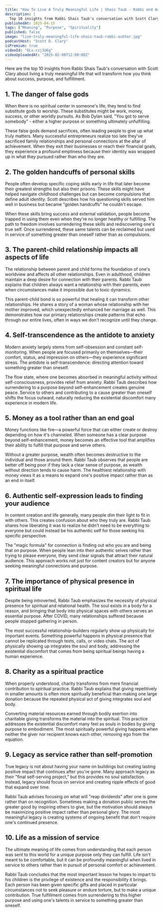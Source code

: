 ```yaml
---
title: "How To Live A Truly Meaningful Life | Shais Taub - Rabbi and Author"
description: |
  Top 10 insights from Rabbi Shais Taub's conversation with Scott Clary about living a truly meaningful life that will transform how you think about success, purpose, and fulfillment.
publishedAt: 2025-04-15
tags: ["Meaning", "Purpose", "Spirituality"]
published: false
image: "live-truly-meaningful-life-shais-taub-rabbi-author.jpg"
podcastHost: "Scott D. Clary"
isPremium: true
videoId: "6Ls-czj1U6g"
videoUploadedAt: "2025-02-08T12:00:00Z"
---
```



<PodcastSummaryPageLayout frontmatter={frontmatter}>

Here are the top 10 insights from Rabbi Shais Taub's conversation with Scott Clary about living a truly meaningful life that will transform how you think about success, purpose, and fulfillment.

## 1. The danger of false gods

When there is no spiritual center in someone's life, they tend to find substitute gods to worship. These substitutes might be work, money, success, or other worldly pursuits. As Bob Dylan said, "You got to serve somebody" - either a higher purpose or something ultimately unfulfilling.

These false gods demand sacrifices, often leading people to give up what truly matters. Many successful entrepreneurs realize too late they've sacrificed family relationships and personal connections at the altar of achievement. When they exit their businesses or reach their financial goals, they experience a profound emptiness because their identity was wrapped up in what they pursued rather than who they are.

## 2. The golden handcuffs of personal skills

People often develop specific coping skills early in life that later become their greatest strengths but also their prisons. These skills might have helped navigate childhood challenges but can become compulsions that define adult identity. Scott describes how his questioning skills served him well in business but became "golden handcuffs" he couldn't escape.

When these skills bring success and external validation, people become trapped in using them even when they're no longer healthy or fulfilling. The path to freedom involves surrendering these skills and rediscovering one's true self. Once surrendered, these same talents can be reclaimed but used in service of something greater than oneself rather than as compulsions.

## 3. The parent-child relationship impacts all aspects of life

The relationship between parent and child forms the foundation of one's worldview and affects all other relationships. Even in adulthood, children maintain a deep desire for connection with their parents. Rabbi Taub explains that children always want a relationship with their parents, even when circumstances make it impossible due to toxic dynamics.

This parent-child bond is so powerful that healing it can transform other relationships. He shares a story of a woman whose relationship with her mother improved, which unexpectedly enhanced her marriage as well. This demonstrates how our primary relationships create patterns that echo through our entire lives, often in ways we don't recognize until they change.

## 4. Self-transcendence as the antidote to anxiety

Modern anxiety largely stems from self-obsession and constant self-monitoring. When people are focused primarily on themselves—their comfort, status, and impression on others—they experience significant stress. The antidote is self-transcendence: directing attention toward something greater than oneself.

The flow state, where one becomes absorbed in meaningful activity without self-consciousness, provides relief from anxiety. Rabbi Taub describes how surrendering to a purpose beyond self-enhancement creates genuine peace. Service to others and contributing to a cause greater than oneself shifts the focus outward, naturally reducing the existential discomfort many experience in modern life.

## 5. Money as a tool rather than an end goal

Money functions like fire—a powerful force that can either create or destroy depending on how it's channeled. When someone has a clear purpose beyond self-enhancement, money becomes an effective tool that amplifies their ability to fulfill that purpose and serve others.

Without a greater purpose, wealth often becomes destructive to the individual and those around them. Rabbi Taub observes that people are better off being poor if they lack a clear sense of purpose, as wealth without direction tends to cause harm. The healthiest relationship with money views it as a means to expand one's positive impact rather than as an end in itself.

## 6. Authentic self-expression leads to finding your audience

In content creation and life generally, many people dim their light to fit in with others. This creates confusion about who they truly are. Rabbi Taub shares how liberating it was to realize he didn't need to be everything to everyone but could instead be his authentic self for those seeking his specific perspective.

The "magic formula" for connection is finding out who you are and being that on purpose. When people lean into their authentic selves rather than trying to please everyone, they send clear signals that attract their natural audience. This approach works not just for content creators but for anyone seeking meaningful connections and purpose.

## 7. The importance of physical presence in spiritual life

Despite being introverted, Rabbi Taub emphasizes the necessity of physical presence for spiritual and relational health. The soul exists in a body for a reason, and bringing that body into physical spaces with others serves an essential purpose. After COVID, many relationships suffered because people stopped gathering in person.

The most successful relationship-builders regularly show up physically for important events. Something powerful happens in physical presence that cannot be replicated through texts, calls, or video chats. The act of physically showing up integrates the soul and body, addressing the existential discomfort that comes from being spiritual beings having a human experience.

## 8. Charity as a spiritual practice

When properly understood, charity transforms from mere financial contribution to spiritual practice. Rabbi Taub explains that giving repetitively in smaller amounts is often more spiritually beneficial than making one large donation because the repeated physical act of giving integrates soul and body.

Converting material resources earned through bodily exertion into charitable giving transforms the material into the spiritual. This practice addresses the existential discomfort many feel as souls in bodies by giving purpose to embodiment. The most spiritually powerful giving happens when neither the giver nor recipient knows each other, removing ego from the equation.

## 9. Legacy as service rather than self-promotion

True legacy is not about having your name on buildings but creating lasting positive impact that continues after you're gone. Many approach legacy as their "final self-serving project," but this provides no soul satisfaction. Instead, legacy should focus on service and creating ripple effects of good that expand over time.

Rabbi Taub advises focusing on what will "reap dividends" after one is gone rather than on recognition. Sometimes making a donation public serves the greater good by inspiring others to give, but the motivation should always be maximizing positive impact rather than personal glory. The most meaningful legacy is creating systems of ongoing benefit that don't require one's continued presence.

## 10. Life as a mission of service

The ultimate meaning of life comes from understanding that each person was sent to this world for a unique purpose only they can fulfill. Life isn't meant to be comfortable, but it can be profoundly meaningful when lived in service to others rather than in pursuit of personal comfort or achievement.

Rabbi Taub concludes that the most important lesson he hopes to impart to his children is the privilege of existence and the responsibility it brings. Each person has been given specific gifts and placed in particular circumstances not to seek pleasure or endure torture, but to make a unique contribution. True fulfillment comes from surrendering to this higher purpose and using one's talents in service to something greater than oneself.

</PodcastSummaryPageLayout>
